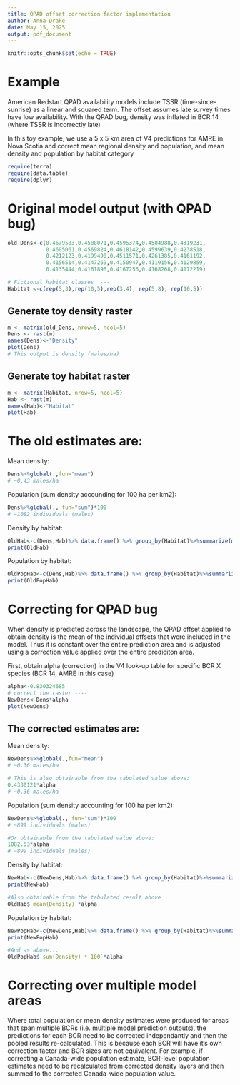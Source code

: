 ```yaml
---
title: QPAD offset correction factor implementation
author: Anna Drake
date: May 15, 2025
output: pdf_document
---
```


```r
knitr::opts_chunk$set(echo = TRUE)
```
# Example 

American Redstart QPAD availability models include TSSR (time-since-sunrise) as a linear and squared term. The offset assumes late survey times have low availability. With the QPAD bug, density was inflated in BCR 14 (where TSSR is incorrectly late)

In this toy example, we use a 5 x 5 km area of V4 predictions for AMRE in Nova Scotia and correct mean regional density and population, and mean density and population by habitat category

```r
require(terra)
require(data.table)
require(dplyr)
```
# Original model output (with QPAD bug) 
```r
old_Dens<-c(0.4679583,0.4588071,0.4595374,0.4584988,0.4319231,
            0.4605061,0.4569824,0.4618142,0.4599639,0.4238518,
            0.4212123,0.4199490,0.4511571,0.4261385,0.4161192,
            0.4156514,0.4147269,0.4150947,0.4119156,0.4129859,
            0.4135444,0.4161896,0.4167256,0.4168268,0.4172219)

# Fictional habitat classes  ---
Habitat <-c(rep(5,3),rep(10,5),rep(3,4), rep(5,8), rep(10,5))
```
## Generate toy density raster 
```r
m <- matrix(old_Dens, nrow=5, ncol=5)
Dens <- rast(m)
names(Dens)<-"Density"
plot(Dens)
# This output is density (males/ha) 
```
## Generate toy habitat raster 
```r
m <- matrix(Habitat, nrow=5, ncol=5)
Hab <- rast(m)
names(Hab)<-"Habitat"
plot(Hab)
```
# The old estimates are:
Mean density:
```r
Dens%>%global(.,fun="mean")
# ~0.43 males/ha
```
Population (sum density accounding for 100 ha per km2):
```r
Dens%>%global(., fun="sum")*100
# ~1082 individuals (males)
```
Density by habitat:
```r
OldHab<-c(Dens,Hab)%>% data.frame() %>% group_by(Habitat)%>%summarize(mean(Density))
print(OldHab)
```
Population by habitat:
```r
OldPopHab<-c(Dens,Hab)%>% data.frame() %>% group_by(Habitat)%>%summarize(sum(Density)*100)
print(OldPopHab)
```
# Correcting for QPAD bug
When density is predicted across the landscape, the QPAD offset applied to obtain density is the mean of the individual offsets that were included in the model. Thus it is constant over the entire prediction area and is adjusted using a correction value applied over the entire prediciton area.

First, obtain alpha (correction) in the V4 look-up table for specific BCR X species (BCR 14, AMRE in this case)
```r
alpha<-0.830324685
# correct the raster ----
NewDens<-Dens*alpha
plot(NewDens)
```
## The corrected estimates are:
Mean density:
```r
NewDens%>%global(.,fun="mean")
# ~0.36 males/ha

# This is also obtainable from the tabulated value above: 
0.4330121*alpha
# ~0.36 males/ha
```
Population (sum density accounting for 100 ha per km2):
```r
NewDens%>%global(., fun="sum")*100
# ~899 individuals (males)

#Or obtainable from the tabulated value above:
1082.53*alpha
# ~899 individuals (males)
```
Density by habitat:
```r
NewHab<-c(NewDens,Hab)%>% data.frame() %>% group_by(Habitat)%>%summarize(mean(Density))
print(NewHab)

#Also obtainable from the tabulated result above
OldHab$`mean(Density)`*alpha
```
Population by habitat:
```r
NewPopHab<-c(NewDens,Hab)%>% data.frame() %>% group_by(Habitat)%>%summarize(sum(Density)*100)
print(NewPopHab)

#And as above...
OldPopHab$`sum(Density) * 100`*alpha
```
# Correcting over multiple model areas
Where total population or mean density estimates were produced for areas that span multiple BCRs (i.e. multiple model prediction outputs), the predictions for each BCR need to be corrected independantly and then the pooled results re-calculated. This is because each BCR will have it's own correction factor and BCR sizes are not equivalent. For example, if correcting a Canada-wide population estimate, BCR-level population estimates need to be recalculated from corrected density layers and then summed to the corrected Canada-wide population value.
